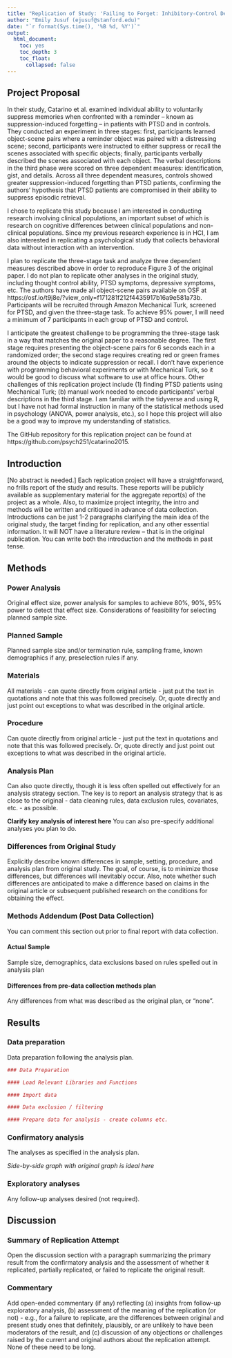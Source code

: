 ```yaml
---
title: "Replication of Study: 'Failing to Forget: Inhibitory-Control Deficits Compromise Memory Suppression in Posttraumatic Stress Disorder' by Catarino et al. (2015, Psychological Science)"
author: "Emily Jusuf (ejusuf@stanford.edu)"
date: "`r format(Sys.time(), '%B %d, %Y')`"
output:
  html_document:
    toc: yes
    toc_depth: 3
    toc_float:
      collapsed: false
---
```


## Project Proposal

In their study, Catarino et al. examined individual ability to voluntarily suppress memories when confronted with a reminder -- known as suppression-induced forgetting -- in patients with PTSD and in controls. They conducted an experiment in three stages: first, participants learned object-scene pairs where a reminder object was paired with a distressing scene; second, participants were instructed to either suppress or recall the scenes associated with specific objects; finally, participants verbally described the scenes associated with each object. The verbal descriptions in the third phase were scored on three dependent measures: identification, gist, and details. Across all three dependent measures, controls showed greater suppression-induced forgetting than PTSD patients, confirming the authors' hypothesis that PTSD patients are compromised in their ability to suppress episodic retrieval.

I chose to replicate this study because I am interested in conducting research involving clinical populations, an important subset of which is research on cognitive differences between clinical populations and non-clinical populations. Since my previous research experience is in HCI, I am also interested in replicating a psychological study that collects behavioral data without interaction with an intervention.

I plan to replicate the three-stage task and analyze three dependent measures described above in order to reproduce Figure 3 of the original paper. I do not plan to replicate other analyses in the original study, including thought control ability, PTSD symptoms, depressive symptoms, etc. The authors have made all object-scene pairs available on OSF at https://osf.io/t9j8e/?view_only=f171281f212f4435917b16a9e581a73b. Participants will be recruited through Amazon Mechanical Turk, screened for PTSD, and given the three-stage task. To achieve 95% power, I will need a minimum of 7 participants in each group of PTSD and control.

I anticipate the greatest challenge to be programming the three-stage task in a way that matches the original paper to a reasonable degree. The first stage requires presenting the object-scene pairs for 6 seconds each in a randomized order; the second stage requires creating red or green frames around the objects to indicate suppression or recall. I don't have experience with programming behavioral experiments or with Mechanical Turk, so it would be good to discuss what software to use at office hours. Other challenges of this replication project include (1) finding PTSD patients using Mechanical Turk; (b) manual work needed to encode participants' verbal descriptions in the third stage. I am familiar with the tidyverse and using R, but I have not had formal instruction in many of the statistical methods used in psychology (ANOVA, power analysis, etc.), so I hope this project will also be a good way to improve my understanding of statistics.

The GitHub repository for this replication project can be found at https://github.com/psych251/catarino2015.

<!-- Replication reports should all use this template to standardize reporting across projects.  These reports will be public supplementary materials that accompany the summary report(s) of the aggregate results. -->

## Introduction

[No abstract is needed.]  Each replication project will have a straightforward, no frills report of the study and results.  These reports will be publicly available as supplementary material for the aggregate report(s) of the project as a whole.  Also, to maximize project integrity, the intro and methods will be written and critiqued in advance of data collection.  Introductions can be just 1-2 paragraphs clarifying the main idea of the original study, the target finding for replication, and any other essential information.  It will NOT have a literature review -- that is in the original publication. You can write both the introduction and the methods in past tense.

## Methods

### Power Analysis

Original effect size, power analysis for samples to achieve 80%, 90%, 95% power to detect that effect size.  Considerations of feasibility for selecting planned sample size.

### Planned Sample

Planned sample size and/or termination rule, sampling frame, known demographics if any, preselection rules if any.

### Materials

All materials - can quote directly from original article - just put the text in quotations and note that this was followed precisely.  Or, quote directly and just point out exceptions to what was described in the original article.

### Procedure	

Can quote directly from original article - just put the text in quotations and note that this was followed precisely.  Or, quote directly and just point out exceptions to what was described in the original article.

### Analysis Plan

Can also quote directly, though it is less often spelled out effectively for an analysis strategy section.  The key is to report an analysis strategy that is as close to the original - data cleaning rules, data exclusion rules, covariates, etc. - as possible.  

**Clarify key analysis of interest here**  You can also pre-specify additional analyses you plan to do.

### Differences from Original Study

Explicitly describe known differences in sample, setting, procedure, and analysis plan from original study.  The goal, of course, is to minimize those differences, but differences will inevitably occur.  Also, note whether such differences are anticipated to make a difference based on claims in the original article or subsequent published research on the conditions for obtaining the effect.

### Methods Addendum (Post Data Collection)

You can comment this section out prior to final report with data collection.

#### Actual Sample
Sample size, demographics, data exclusions based on rules spelled out in analysis plan

#### Differences from pre-data collection methods plan
Any differences from what was described as the original plan, or “none”.

## Results

### Data preparation

Data preparation following the analysis plan.
	
```r
### Data Preparation

#### Load Relevant Libraries and Functions

#### Import data

#### Data exclusion / filtering

#### Prepare data for analysis - create columns etc.
```

### Confirmatory analysis

The analyses as specified in the analysis plan.  

*Side-by-side graph with original graph is ideal here*

### Exploratory analyses

Any follow-up analyses desired (not required).  

## Discussion

### Summary of Replication Attempt

Open the discussion section with a paragraph summarizing the primary result from the confirmatory analysis and the assessment of whether it replicated, partially replicated, or failed to replicate the original result.  

### Commentary

Add open-ended commentary (if any) reflecting (a) insights from follow-up exploratory analysis, (b) assessment of the meaning of the replication (or not) - e.g., for a failure to replicate, are the differences between original and present study ones that definitely, plausibly, or are unlikely to have been moderators of the result, and (c) discussion of any objections or challenges raised by the current and original authors about the replication attempt.  None of these need to be long.
